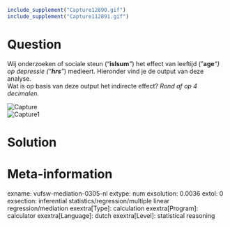 ```r
include_supplement("Capture12890.gif")
include_supplement("Capture112891.gif")
```

Question
========
Wij onderzoeken of sociale steun ("**islsum***"*) het effect van
leeftijd ("**age***"*) op depressie ("**hrs***"*) medieert. Hieronder
vind je de output van deze analyse.  
Wat is op basis van deze output het indirecte effect? *Rond af op 4
decimalen.*  
  
  
<img src="Capture12890.gif" class="fr-fic fr-dii tvcss_2"
alt="Capture" />  
<img src="Capture112891.gif" class="fr-fic fr-dii tvcss_3"
alt="Capture1" />


Solution
========











Meta-information
================
exname: vufsw-mediation-0305-nl
extype: num
exsolution: 0.0036
extol: 0
exsection: inferential statistics/regression/multiple linear regression/mediation
exextra[Type]: calculation
exextra[Program]: calculator
exextra[Language]: dutch
exextra[Level]: statistical reasoning

